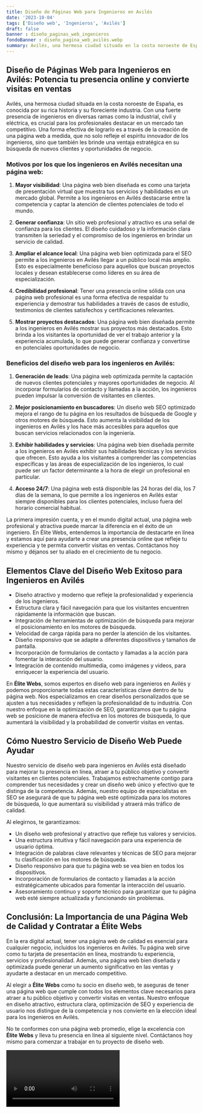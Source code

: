 ```yaml
---
title: Diseño de Páginas Web para Ingenieros en Avilés
date: '2023-10-04'
tags: ['Diseño web', 'Ingenieros', 'Avilés']
draft: false
banner : diseño_paginas_web_ingenieros
fondoBanner : diseño_pagina_web_avilés.webp
summary: Avilés, una hermosa ciudad situada en la costa noroeste de España, es conocida por su rica historia y su floreciente industria. Con una fuerte presencia de ingenieros en diversas ramas como la industrial, civil y eléctrica, es crucial para los profesionales destacar en un mercado tan competitivo. Una forma efectiva de lograrlo es a través de la creación de una página web a medida, que no solo refleje el espíritu innovador de los ingenieros, sino que también les brinde una ventaja estratégica en su búsqueda de nuevos clientes y oportunidades de negocio.
---
```


## Diseño de Páginas Web para Ingenieros en Avilés: Potencia tu presencia online y convierte visitas en ventas

Avilés, una hermosa ciudad situada en la costa noroeste de España, es conocida por su rica historia y su floreciente industria. Con una fuerte presencia de ingenieros en diversas ramas como la industrial, civil y eléctrica, es crucial para los profesionales destacar en un mercado tan competitivo. Una forma efectiva de lograrlo es a través de la creación de una página web a medida, que no solo refleje el espíritu innovador de los ingenieros, sino que también les brinde una ventaja estratégica en su búsqueda de nuevos clientes y oportunidades de negocio.

### Motivos por los que los ingenieros en Avilés necesitan una página web:

1. **Mayor visibilidad**: Una página web bien diseñada es como una tarjeta de presentación virtual que muestra tus servicios y habilidades en un mercado global. Permite a los ingenieros en Avilés destacarse entre la competencia y captar la atención de clientes potenciales de todo el mundo.

2. **Generar confianza**: Un sitio web profesional y atractivo es una señal de confianza para los clientes. El diseño cuidadoso y la información clara transmiten la seriedad y el compromiso de los ingenieros en brindar un servicio de calidad.

3. **Ampliar el alcance local**: Una página web bien optimizada para el SEO permite a los ingenieros en Avilés llegar a un público local más amplio. Esto es especialmente beneficioso para aquellos que buscan proyectos locales y desean establecerse como líderes en su área de especialización.

4. **Credibilidad profesional**: Tener una presencia online sólida con una página web profesional es una forma efectiva de respaldar tu experiencia y demostrar tus habilidades a través de casos de estudio, testimonios de clientes satisfechos y certificaciones relevantes.

5. **Mostrar proyectos destacados**: Una página web bien diseñada permite a los ingenieros en Avilés mostrar sus proyectos más destacados. Esto brinda a los visitantes la oportunidad de ver el trabajo anterior y la experiencia acumulada, lo que puede generar confianza y convertirse en potenciales oportunidades de negocio.

### Beneficios del diseño web para los ingenieros en Avilés:

1. **Generación de leads**: Una página web optimizada permite la captación de nuevos clientes potenciales y mayores oportunidades de negocio. Al incorporar formularios de contacto y llamadas a la acción, los ingenieros pueden impulsar la conversión de visitantes en clientes.

2. **Mejor posicionamiento en buscadores**: Un diseño web SEO optimizado mejora el rango de tu página en los resultados de búsqueda de Google y otros motores de búsqueda. Esto aumenta la visibilidad de los ingenieros en Avilés y los hace más accesibles para aquellos que buscan servicios relacionados con la ingeniería.

3. **Exhibir habilidades y servicios**: Una página web bien diseñada permite a los ingenieros en Avilés exhibir sus habilidades técnicas y los servicios que ofrecen. Esto ayuda a los visitantes a comprender las competencias específicas y las áreas de especialización de los ingenieros, lo cual puede ser un factor determinante a la hora de elegir un profesional en particular.

4. **Acceso 24/7**: Una página web está disponible las 24 horas del día, los 7 días de la semana, lo que permite a los ingenieros en Avilés estar siempre disponibles para los clientes potenciales, incluso fuera del horario comercial habitual.

La primera impresión cuenta, y en el mundo digital actual, una página web profesional y atractiva puede marcar la diferencia en el éxito de un ingeniero. En Élite Webs, entendemos la importancia de destacarte en línea y estamos aquí para ayudarte a crear una presencia online que refleje tu experiencia y te permita convertir visitas en ventas. Contáctanos hoy mismo y déjanos ser tu aliado en el crecimiento de tu negocio.

<GifSeo />

<Cta />

## Elementos Clave del Diseño Web Exitoso para Ingenieros en Avilés

- Diseño atractivo y moderno que refleje la profesionalidad y experiencia de los ingenieros.
- Estructura clara y fácil navegación para que los visitantes encuentren rápidamente la información que buscan.
- Integración de herramientas de optimización de búsqueda para mejorar el posicionamiento en los motores de búsqueda.
- Velocidad de carga rápida para no perder la atención de los visitantes.
- Diseño responsivo que se adapte a diferentes dispositivos y tamaños de pantalla.
- Incorporación de formularios de contacto y llamadas a la acción para fomentar la interacción del usuario.
- Integración de contenido multimedia, como imágenes y videos, para enriquecer la experiencia del usuario.

En **Élite Webs**, somos expertos en diseño web para ingenieros en Avilés y podemos proporcionarte todas estas características clave dentro de tu página web. Nos especializamos en crear diseños personalizados que se ajusten a tus necesidades y reflejen la profesionalidad de tu industria. Con nuestro enfoque en la optimización de SEO, garantizamos que tu página web se posicione de manera efectiva en los motores de búsqueda, lo que aumentará la visibilidad y la probabilidad de convertir visitas en ventas.

## Cómo Nuestro Servicio de Diseño Web Puede Ayudar

Nuestro servicio de diseño web para ingenieros en Avilés está diseñado para mejorar tu presencia en línea, atraer a tu público objetivo y convertir visitantes en clientes potenciales. Trabajamos estrechamente contigo para comprender tus necesidades y crear un diseño web único y efectivo que te distinga de la competencia. Además, nuestro equipo de especialistas en SEO se asegurará de que tu página web esté optimizada para los motores de búsqueda, lo que aumentará su visibilidad y atraerá más tráfico de calidad.

Al elegirnos, te garantizamos:

- Un diseño web profesional y atractivo que refleje tus valores y servicios.
- Una estructura intuitiva y fácil navegación para una experiencia de usuario óptima.
- Integración de palabras clave relevantes y técnicas de SEO para mejorar tu clasificación en los motores de búsqueda.
- Diseño responsivo para que tu página web se vea bien en todos los dispositivos.
- Incorporación de formularios de contacto y llamadas a la acción estratégicamente ubicados para fomentar la interacción del usuario.
- Asesoramiento continuo y soporte técnico para garantizar que tu página web esté siempre actualizada y funcionando sin problemas.

## Conclusión: La Importancia de una Página Web de Calidad y Contratar a Élite Webs

En la era digital actual, tener una página web de calidad es esencial para cualquier negocio, incluidos los ingenieros en Avilés. Tu página web sirve como tu tarjeta de presentación en línea, mostrando tu experiencia, servicios y profesionalidad. Además, una página web bien diseñada y optimizada puede generar un aumento significativo en las ventas y ayudarte a destacar en un mercado competitivo.

Al elegir a **Élite Webs** como tu socio en diseño web, te aseguras de tener una página web que cumple con todos los elementos clave necesarios para atraer a tu público objetivo y convertir visitas en ventas. Nuestro enfoque en diseño atractivo, estructura clara, optimización de SEO y experiencia de usuario nos distingue de la competencia y nos convierte en la elección ideal para los ingenieros en Avilés.

No te conformes con una página web promedio, elige la excelencia con **Élite Webs** y lleva tu presencia en línea al siguiente nivel. Contáctanos hoy mismo para comenzar a trabajar en tu proyecto de diseño web.

<Video />

<CtaBot job='Ingenieros' city='Avilés'/>

<Gmaps query='Avilés+españa+maps' />